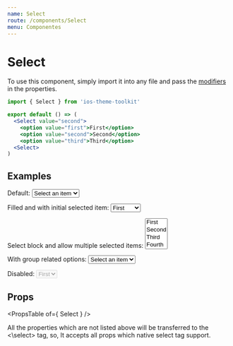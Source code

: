 ```yaml
---
name: Select
route: /components/Select
menu: Componentes
---
```



# Select

To use this component, simply import it into any file and pass the [modifiers](#/#props) in the properties.

```jsx
import { Select } from 'ios-theme-toolkit'

export default () => (
  <Select value="second">
    <option value="first">First</option>
    <option value="second">Second</option>
    <option value="third">Third</option>
  <Select>
)
```

## Examples

<Playground>
  <span className="desc">Default:</span>
  <Select>
    <option disabled selected>Select an item</option>
    <option value="first">First</option>
    <option value="second">Second</option>
    <option value="third">Third</option>
  </Select>

  <span className="desc">Filled and with initial selected item:</span>
  <Select fill defaultValue="second">
    <option value="first">First</option>
    <option value="second">Second</option>
    <option value="third">Third</option>
    <div/>
  </Select>

  <span className="desc">Select block and allow multiple selected items:</span>
  <Select multiple block fill>
    <option value="first">First</option>
    <option value="second">Second</option>
    <option value="third">Third</option>
    <option value="fourth">Fourth</option>
    <option value="fifth">Fifth</option>
    <option value="sixth">Sixth</option>
  </Select>

  <span className="desc">With group related options:</span>
  <Select>
    <option disabled selected>Select an item</option>
    <optgroup label="1-2">
      <option value="first">First</option>
      <option value="second">Second</option>
    </optgroup>
    <optgroup label="3-4">
      <option value="third">Third</option>
      <option value="fourth">Fourth</option>
    </optgroup>
    <optgroup label="5-6">
      <option value="fifth">Fifth</option>
      <option value="sixth">Sixth</option>
    </optgroup>
  </Select>

  <span className="desc">Disabled:</span>
  <Select disabled>
    <option value="first">First</option>
  </Select>

  <style>{".react-live-preview .desc { display: block; font-weight: bold; margin-top: 20px }"}</style>
</Playground>

## Props

<PropsTable of={ Select } />

All the properties which are not listed above will be transferred to the <\select\> tag, so, It accepts all props which native select tag support.